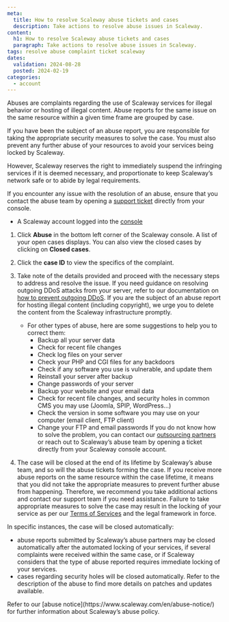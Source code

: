 ```yaml
---
meta:
  title: How to resolve Scaleway abuse tickets and cases
  description: Take actions to resolve abuse issues in Scaleway.
content:
  h1: How to resolve Scaleway abuse tickets and cases
  paragraph: Take actions to resolve abuse issues in Scaleway.
tags: resolve abuse complaint ticket scaleway
dates:
  validation: 2024-08-28
  posted: 2024-02-19
categories:
  - account
---
```


Abuses are complaints regarding the use of Scaleway services for illegal behavior or hosting of illegal content. Abuse reports for the same issue on the same resource within a given time frame are grouped by case.

If you have been the subject of an abuse report, you are responsible for taking the appropriate security measures to solve the case. You must also prevent any further abuse of your resources to avoid your services being locked by Scaleway.

However, Scaleway reserves the right to immediately suspend the infringing services if it is deemed necessary, and proportionate to keep Scaleway’s network safe or to abide by legal requirements.

If you encounter any issue with the resolution of an abuse, ensure that you contact the abuse team by opening a [support ticket](https://console.scaleway.com/support/tickets/create) directly from your console.

<Macro id="requirements" />

- A Scaleway account logged into the [console](https://console.scaleway.com)

1. Click **Abuse** in the bottom left corner of the Scaleway console. A list of your open cases displays. You can also view the closed cases by clicking on **Closed cases**.
2. Click the **case ID** to view the specifics of the complaint.
3. Take note of the details provided and proceed with the necessary steps to address and resolve the issue.
    <Message type="tip">
    If you need guidance on resolving outgoing DDoS attacks from your server, refer to our documentation on [how to prevent outgoing DDoS](/instances/reference-content/preventing-outgoing-ddos/).
    </Message>
    If you are the subject of an abuse report for hosting illegal content (including copyright), we urge you to delete the content from the Scaleway infrastructure promptly.
    * For other types of abuse, here are some suggestions to help you to correct them:
        * Backup all your server data
        * Check for recent file changes
        * Check log files on your server
        * Check your PHP and CGI files for any backdoors
        * Check if any software you use is vulnerable, and update them
        * Reinstall your server after backup
        * Change passwords of your server
        * Backup your website and your email data
        * Check for recent file changes, and security holes in common CMS you may use (Joomla, SPIP, WordPress…)
        * Check the version in some software you may use on your computer (email client, FTP client)
        * Change your FTP and email passwords
    If you do not know how to solve the problem, you can contact our [outsourcing partners](https://www.scaleway.com/en/dedibox/outsourcing/) or reach out to Scaleway’s abuse team by opening a ticket directly from your Scaleway console account.

4. The case will be closed at the end of its lifetime by Scaleway’s abuse team, and so will the abuse tickets forming the case.
    If you receive more abuse reports on the same resource within the case lifetime, it means that you did not take the appropriate measures to prevent further abuse from happening.
    Therefore, we recommend you take additional actions and contact our support team if you need assistance. Failure to take appropriate measures to solve the case may result in the locking of your service as per our [Terms of Services](https://www.scaleway.com/en/contracts/) and the legal framework in force.

In specific instances, the case will be closed automatically:
* abuse reports submitted by Scaleway’s abuse partners may be closed automatically after the automated locking of your services, if several complaints were received within the same case, or if Scaleway considers that the type of abuse reported requires immediate locking of your services.
* cases regarding security holes will be closed automatically. Refer to the description of the abuse to find more details on patches and updates available.

<Message type="note">
Refer to our [abuse notice](https://www.scaleway.com/en/abuse-notice/) for further information about Scaleway’s abuse policy.
</Message>
